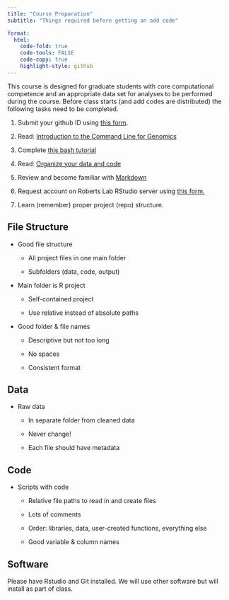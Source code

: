 ```yaml
---
title: "Course Preparation"
subtitle: "Things required before getting an add code"

format:
  html:
    code-fold: true
    code-tools: FALSE
    code-copy: true
    highlight-style: github
---
```


This course is designed for graduate students with core computational competence and an appropriate data set for analyses to be performed during the course. Before class starts (and add codes are distributed) the following tasks need to be completed.

1.  Submit your github ID using [this form](https://docs.google.com/forms/d/e/1FAIpQLSd0MUPej4xJhIWiS8wLztpzXK7iak3DYPjFLzIcgAKIMTfy2Q/viewform?usp=sf_link).

2.  Read: [Introduction to the Command Line for Genomics](https://datacarpentry.org/shell-genomics/)

3.  Complete [this bash tutorial](https://sr320.github.io/course-fish546-2023/assignments/00-bash.html)

4.  Read: [Organize your data and code](https://kbroman.org/steps2rr/pages/organize.html)

5.  Review and become familiar with [Markdown](https://quarto.org/docs/authoring/markdown-basics.html)

6.  Request account on Roberts Lab RStudio server using [this form.](https://forms.gle/v3ZaFyUabf9vYAQm7)

```{=html}
<!-- -->
```
7.  Learn (remember) proper project (repo) structure.

::: panel-tabset
## File Structure

-   Good file structure

    -   All project files in one main folder

    -   Subfolders (data, code, output)

-   Main folder is R project

    -   Self-contained project

    -   Use relative instead of absolute paths

-   Good folder & file names

    -   Descriptive but not too long

    -   No spaces

    -   Consistent format

## Data

-   Raw data

    -   In separate folder from cleaned data

    -   Never change!

    -   Each file should have metadata

## Code

-   Scripts with code

    -   Relative file paths to read in and create files

    -   Lots of comments

    -   Order: libraries, data, user-created functions, everything else

    -   Good variable & column names
:::

## Software

Please have Rstudio and Git installed. We will use other software but will install as part of class.
